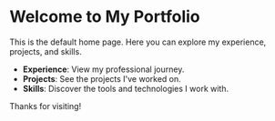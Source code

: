 # Welcome to My Portfolio

This is the default home page. Here you can explore my experience, projects, and skills.

- **Experience**: View my professional journey.
- **Projects**: See the projects I've worked on.
- **Skills**: Discover the tools and technologies I work with.

Thanks for visiting!